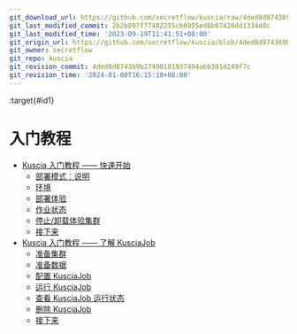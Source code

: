 ```yaml
---
git_download_url: https://github.com/secretflow/kuscia/raw/4ded8d874369b27490181937494abb301d249f7c/docs/getting_started/index.rst
git_last_modified_commit: 2b2b097f77482255cb0955ed6b67426dd1334d8c
git_last_modified_time: '2023-09-19T11:41:51+08:00'
git_origin_url: https://github.com/secretflow/kuscia/blob/4ded8d874369b27490181937494abb301d249f7c/docs/getting_started/index.rst
git_owner: secretflow
git_repo: kuscia
git_revision_commit: 4ded8d874369b27490181937494abb301d249f7c
git_revision_time: '2024-01-08T16:15:10+08:00'
---
```


:target{#id1}

# 入门教程

<TableOfContents>


  - [Kuscia 入门教程 —— 快速开始](quickstart_cn.mdx)
    - [部署模式：说明](quickstart_cn.mdx#id1)
    - [环境](quickstart_cn.mdx#id2)
    - [部署体验](quickstart_cn.mdx#id5)
    - [作业状态](quickstart_cn.mdx#id8)
    - [停止/卸载体验集群](quickstart_cn.mdx#id9)
    - [接下来](quickstart_cn.mdx#id10)
  - [Kuscia 入门教程 —— 了解 KusciaJob](run_secretflow_cn.mdx)
    - [准备集群](run_secretflow_cn.mdx#id1)
    - [准备数据](run_secretflow_cn.mdx#id2)
    - [配置 KusciaJob](run_secretflow_cn.mdx#configure-kuscia-job)
    - [运行 KusciaJob](run_secretflow_cn.mdx#id4)
    - [查看 KusciaJob 运行状态](run_secretflow_cn.mdx#id5)
    - [删除 KusciaJob](run_secretflow_cn.mdx#id8)
    - [接下来](run_secretflow_cn.mdx#id9)
</TableOfContents>
